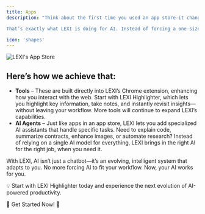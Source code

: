 ```yaml
---
title: Apps
description: "Think about the first time you used an app store—it changed everything. You didn’t just get a single tool; you gained access to an entire ecosystem of apps, each tailored to specific needs. Instead of relying on one program to do everything, you could install exactly what worked best for you, expanding your device’s capabilities on demand.

That’s exactly what LEXI is doing for AI. Instead of forcing a one-size-fits-all AI model to handle every task, LEXI gives you the power to choose the AI tools and agents that fit your workflow—just like installing apps. Whether you’re capturing knowledge, automating tasks, analyzing data, or enhancing content, LEXI adapts to how you work, bringing AI intelligence exactly where you need it."

icon: 'shapes'
---
```


<img src="/images/lexi-apps.jpg" alt="LEXI's App Store" />

## Here’s how we achieve that:

* **Tools** – These are built directly into LEXI’s Chrome extension, enhancing how you interact with the web. Start with LEXI Highlighter, which lets you highlight key information, take notes, and instantly revisit insights—without leaving your workflow. More tools will continue to expand LEXI’s capabilities.
* **AI Agents** – Just like apps in an app store, LEXI lets you add specialized AI assistants that handle specific tasks. Need to explain code, summarize contracts, enhance images, or automate research? Instead of relying on a single AI model for everything, LEXI brings in the right AI for the right job, when you need it.

With LEXI, AI isn’t just a chatbot—it’s an evolving, intelligent system that adapts to you. No more forcing AI to fit your workflow. Now, your AI works for you.

💡 Start with LEXI Highlighter today and experience the next evolution of AI-powered productivity.

🔗 Get Started Now! 🚀